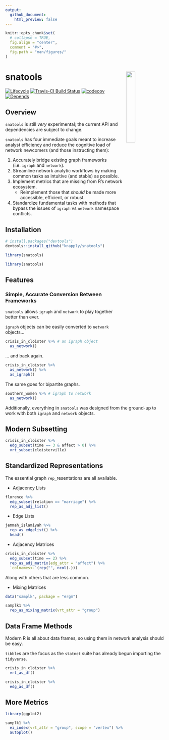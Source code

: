 ```yaml
---
output: 
  github_document:
    html_preview: false
---
```


<!-- README.Rmd generates README.md. -->

```r
knitr::opts_chunk$set(
  # collapse = TRUE,
  fig.align = "center",
  comment = "#>",
  fig.path = "man/figures/"
)
```


# snatools <a href="http://res.cloudinary.com/syknapptic/image/upload/v1537658876/logo_bnrvvg.png"> <img src="http://res.cloudinary.com/syknapptic/image/upload/v1537658876/logo_bnrvvg.png" align="right" height="24%" width="24%" href="http://res.cloudinary.com/syknapptic/image/upload/v1537658876/logo_bnrvvg.png"/> </a>

[![Lifecycle](https://img.shields.io/badge/lifecycle-experimental-orange.svg)](https://www.tidyverse.org/lifecycle/#experimental)
[![Travis-CI Build Status](https://travis-ci.org/knapply/snatools.svg?branch=master)](https://travis-ci.org/knapply/snatools)
[![codecov](https://codecov.io/gh/knapply/snatools/branch/master/graph/badge.svg)](https://codecov.io/gh/knapply/snatools)
[![Depends](https://img.shields.io/badge/Depends-GNU_R%20>=%203.2-blue.svg)](https://www.r-project.org/)

<!-- [![GitHub Downloads](https://img.shields.io/github/downloads/knapply/snatools/total.svg)](https://github.com/knapply/snatools) -->

## Overview

`snatools` is still _very_ experimental; the current API and dependencies are subject to change.


`snatools` has four immediate goals meant to increase analyst efficiency and reduce the cognitive load of network newcomers (and those instructing them):

1. Accurately bridge existing graph frameworks (i.e. `igraph` and `network`).
2. Streamline network analytic workflows by making common tasks as intuitive (and stable) as possible.
3. Implement metrics that are missing from R's network ecosystem.
    + Reimplement those that _should_ be made more accessible, efficient, or robust.
4. Standardize fundamental tasks with methods that bypass the issues of `igraph` vs `network` namespace conflicts.


<!-- Additionally, `snatools` seeks to prepare for the future by establishing the foundation (or a set of lessons-learned) for an enhanced network framework that: -->

<!-- 1. continues to be compatible with legacy frameworks. -->
<!-- 2. can be extended to take advantage of modern and future R's ecosystem . -->
<!--     + Optimization? `Rcpp`, C++'s Boost Graph Library, Python's graph-tool (heavily C++), CUDA -->
<!--     + Data Frame Efficiency? `data.table` -->
<!--     + Spatial Vector Data? `sf` -->
<!--     + Intuitive Code? `tidyverse`  -->
<!--         + `tidygraph` and `ggraph` may still be maturing, but they've rendered many legacy workflows for graph manipulation and plotting obsolete. -->
<!--     + Next Generation Tools? [Apache Arrow](https://arrow.apache.org/) is coming. -->


## Installation

```r
# install.packages("devtools")
devtools::install_github("knapply/snatools")

library(snatools)
```

```r
library(snatools)
```

## Features

### Simple, Accurate Conversion Between Frameworks

`snatools` allows `igraph` and `network` to play together better than ever.

`igraph` objects can be easily converted to `network` objects...

```r
crisis_in_cloister %>% # an igraph object
  as_network()
```

... and back again.

```r
crisis_in_cloister %>% 
  as_network() %>% 
  as_igraph()
```

The same goes for bipartite graphs.

```r
southern_women %>% # igraph to network
  as_network()
```


Additionally, everything in `snatools` was designed from the ground-up to work with both `igraph` and `network` objects.

## Modern Subsetting

```r
crisis_in_cloister %>% 
  edg_subset(time == 3 & affect > 0) %>% 
  vrt_subset(cloisterville)
```


## Standardized Representations

The essential graph `rep_`resentations are all available.

* Adjacency Lists

```r
florence %>% 
  edg_subset(relation == "marriage") %>% 
  rep_as_adj_list()
```

* Edge Lists

```r
jemmah_islamiyah %>% 
  rep_as_edgelist() %>% 
  head()
```

* Adjacency Matrices

```r
crisis_in_cloister %>%
  edg_subset(time == 2) %>% 
  rep_as_adj_matrix(edg_attr = "affect") %>% 
  `colnames<-`(rep("", ncol(.)))
```

Along with others that are less common.

* Mixing Matrices

```r
data("samplk", package = "ergm")

samplk1 %>%
  rep_as_mixing_matrix(vrt_attr = "group")
```

## Data Frame Methods

Modern R is all about data frames, so using them in network analysis should be easy.

`tibble`s are the focus as the `statnet` suite has already begun importing the `tidyverse`.

```r
crisis_in_cloister %>% 
  vrt_as_df()

crisis_in_cloister %>% 
  edg_as_df()
```

## More Metrics

```r
library(ggplot2)

samplk1 %>% 
  ei_index(vrt_attr = "group", scope = "vertex") %>% 
  autoplot()
```


